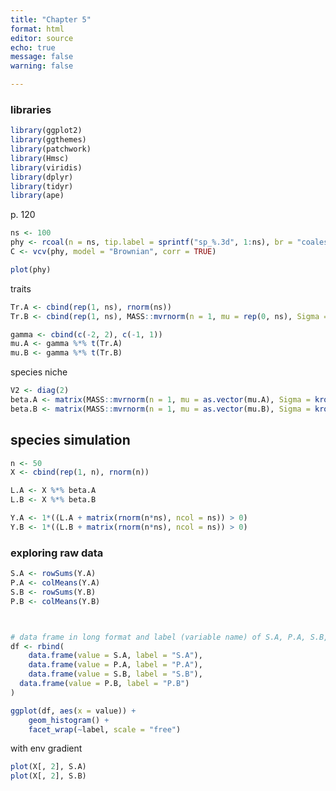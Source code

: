 ```yaml
---
title: "Chapter 5"
format: html
editor: source
echo: true
message: false
warning: false

---
```


### libraries

```r
library(ggplot2)
library(ggthemes)
library(patchwork)
library(Hmsc)
library(viridis)
library(dplyr)
library(tidyr)
library(ape)
```

p. 120

```r
ns <- 100
phy <- rcoal(n = ns, tip.label = sprintf("sp_%.3d", 1:ns), br = "coalescent")
C <- vcv(phy, model = "Brownian", corr = TRUE)

plot(phy)
```


traits

```r
Tr.A <- cbind(rep(1, ns), rnorm(ns))
Tr.B <- cbind(rep(1, ns), MASS::mvrnorm(n = 1, mu = rep(0, ns), Sigma = C))

```


```r
gamma <- cbind(c(-2, 2), c(-1, 1))
mu.A <- gamma %*% t(Tr.A)
mu.B <- gamma %*% t(Tr.B)

```
species niche

```r
V2 <- diag(2)
beta.A <- matrix(MASS::mvrnorm(n = 1, mu = as.vector(mu.A), Sigma = kronecker(C, V2)), ncol = ns)
beta.B <- matrix(MASS::mvrnorm(n = 1, mu = as.vector(mu.B), Sigma = kronecker(C, V2)), ncol = ns)


```

## species simulation

```r
n <- 50
X <- cbind(rep(1, n), rnorm(n))

L.A <- X %*% beta.A
L.B <- X %*% beta.B

Y.A <- 1*((L.A + matrix(rnorm(n*ns), ncol = ns)) > 0)
Y.B <- 1*((L.B + matrix(rnorm(n*ns), ncol = ns)) > 0)

```



### exploring raw data

```r
S.A <- rowSums(Y.A)
P.A <- colMeans(Y.A)
S.B <- rowSums(Y.B)
P.B <- colMeans(Y.B)



# data frame in long format and label (variable name) of S.A, P.A, S.B, P.B, to be plotted with ggplot and facet
df <- rbind(
	data.frame(value = S.A, label = "S.A"),
	data.frame(value = P.A, label = "P.A"),
	data.frame(value = S.B, label = "S.B"),
  data.frame(value = P.B, label = "P.B")
)

ggplot(df, aes(x = value)) +
	geom_histogram() +
	facet_wrap(~label, scale = "free")

```


with env gradient

```r

plot(X[, 2], S.A)
plot(X[, 2], S.B)
```


